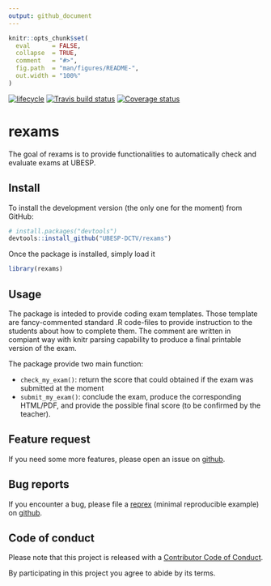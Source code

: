 ```yaml
---
output: github_document
---
```


<!-- README.md is generated from README.Rmd. Please edit that file -->

```r
knitr::opts_chunk$set(
  eval      = FALSE,
  collapse  = TRUE,
  comment   = "#>",
  fig.path  = "man/figures/README-",
  out.width = "100%"
)
```


[![lifecycle](https://img.shields.io/badge/lifecycle-experimental-orange.svg)](https://www.tidyverse.org/lifecycle/#experimental)
[![Travis build status](https://travis-ci.org/UBESP-DCTV/rexams.svg?branch=master)](https://travis-ci.org/UBESP-DCTV/rexams)
[![Coverage status](https://codecov.io/gh/UBESP-DCTV/rexams/branch/master/graph/badge.svg)](https://codecov.io/github/UBESP-DCTV/rexams?branch=master)

# rexams

The goal of rexams is to provide functionalities to automatically check
  and evaluate exams at UBESP.

## Install
To install the development version (the only one for the moment) from
GitHub:

```r
# install.packages("devtools")
devtools::install_github("UBESP-DCTV/rexams")
```

Once the package is installed, simply load it
```r
library(rexams)
```


## Usage
The package is inteded to provide coding exam templates. Those template are 
fancy-commented standard .R code-files to provide instruction to the students 
about how to complete them. The comment are written in compiant way with knitr
parsing capability to produce a final printable version of the exam. 

The package provide two main function:

  - `check_my_exam()`: return the score that could obtained if the exam was
      submitted at the moment
  - `submit_my_exam()`: conclude the exam, produce the corresponding HTML/PDF,
      and provide the possible final score (to be confirmed by the teacher).

## Feature request
If you need some more features, please open an issue on
[github](https://github.com/UBESP-DCTV/rexams/issues).


## Bug reports
If you encounter a bug, please file a
[reprex](https://github.com/tidyverse/reprex) (minimal reproducible example) on
[github](https://github.com/UBESP-DCTV/rexams/issues).


## Code of conduct
Please note that this project is released with a
[Contributor Code of Conduct](CODE_OF_CONDUCT.md).

By participating in this project you agree to abide by its terms.
